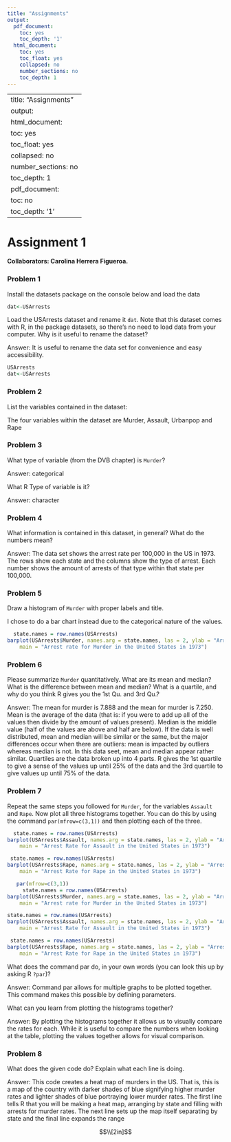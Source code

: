 ```yaml
---
title: "Assignments"
output:
  pdf_document:
    toc: yes
    toc_depth: '1'
  html_document:
    toc: yes
    toc_float: yes
    collapsed: no
    number_sections: no
    toc_depth: 1
---
```

---
title: "Assignments"
output:
  html_document:
    toc: yes
    toc_float: yes
    collapsed: no
    number_sections: no
    toc_depth: 1
  pdf_document:
    toc: no
    toc_depth: '1'
---



# Assignment 1

**Collaborators: Carolina Herrera Figueroa. **


### Problem 1 

Install the datasets package on the console below and load the data

```r
dat<-USArrests

```

Load the USArrests dataset and rename it `dat`. Note that this dataset comes with R, in the package datasets, so there's no need to load data from your computer. Why is it useful to rename the dataset?

Answer: It is useful to rename the data set for convenience and easy accessibility. 
```r
USArrests
dat<-USArrests


```

### Problem 2

List the variables contained in the dataset:
 
The four variables within the dataset are Murder, Assault, Urbanpop and Rape

### Problem 3 

What type of variable (from the DVB chapter) is `Murder`? 

Answer: categorical

What R Type of variable is it?

Answer: character


### Problem 4

What information is contained in this dataset, in general? What do the numbers mean? 

Answer: The data set shows the arrest rate per 100,000 in the US in 1973. The rows show each state and the columns show the type of arrest. Each number shows the amount of arrests of that type within that state per 100,000.  

### Problem 5

Draw a histogram of `Murder` with proper labels and title.

I chose to do a bar chart instead due to the categorical nature of the values. 

```r
  state.names = row.names(USArrests)
barplot(USArrests$Murder, names.arg = state.names, las = 2, ylab = "Arrest rate for Murder per 100,000", 
    main = "Arrest rate for Murder in the United States in 1973")
```


### Problem 6

Please summarize `Murder` quantitatively. What are its mean and median? What is the difference between mean and median? What is a quartile, and why do you think R gives you the 1st Qu. and 3rd Qu.?

Answer: The mean for murder is 7.888 and the mean for murder is 7.250. Mean is the average of the data (that is: if you were to add up all of the values then divide by the amount of values present). Median is the middle value (half of the values are above and half are below). If the data is well distributed, mean and median will be similar or the same, but the major differences occur when there are outliers: mean is impacted by outliers whereas median is not. In this data seet, mean and median appear rather similar. Quartiles are the data broken up into 4 parts. R gives the 1st quartile to give a sense of the values up until 25% of the data and the 3rd quartile to give values up until 75% of the data. 

### Problem 7

Repeat the same steps you followed for `Murder`, for the variables `Assault` and `Rape`. Now plot all three histograms together. You can do this by using the command `par(mfrow=c(3,1))` and then plotting each of the three. 

```r
  state.names = row.names(USArrests)
barplot(USArrests$Assault, names.arg = state.names, las = 2, ylab = "Arrest rate for assault per 100,000", 
    main = "Arrest Rate for Assault in the United States in 1973")

 state.names = row.names(USArrests)
barplot(USArrests$Rape, names.arg = state.names, las = 2, ylab = "Arrest rate for Rape per 100,000", 
    main = "Arrest Rate for Rape in the United States in 1973")
```

```r
   par(mfrow=c(3,1))
     state.names = row.names(USArrests)
barplot(USArrests$Murder, names.arg = state.names, las = 2, ylab = "Arrest rate for Murder per 100,000", 
    main = "Arrest rate for Murder in the United States in 1973")

state.names = row.names(USArrests)
barplot(USArrests$Assault, names.arg = state.names, las = 2, ylab = "Arrest rate for assault per 100,000", 
    main = "Arrest Rate for Assault in the United States in 1973")

 state.names = row.names(USArrests)
barplot(USArrests$Rape, names.arg = state.names, las = 2, ylab = "Arrest rate for Rape per 100,000", 
    main = "Arrest Rate for Rape in the United States in 1973")
```


What does the command par do, in your own words (you can look this up by asking R `?par`)?

Answer: Command par allows for multiple graphs to be plotted together. This command makes this possible by defining parameters. 

What can you learn from plotting the histograms together?

Answer: By plotting the histograms together it allows us to visually compare the rates for each. While it is useful to compare the numbers when looking at the table, plotting the values together allows for visual comparison. 
  
### Problem 8

What does the given code do? Explain what each line is doing.

Answer: This code creates a heat map of murders in the US. That is, this is a map of the country with darker shades of blue signifying higher murder rates and lighter shades of blue portraying lower murder rates. The first line tells R that you will be making a heat map, arranging by state and filling with arrests for murder rates. The next line sets up the map itself separating by state and the final line expands the range 

$$\\[2in]$$






